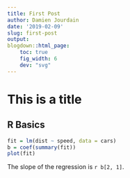 ```yaml
---
title: First Post
author: Damien Jourdain
date: '2019-02-09'
slug: first-post
output:
blogdown::html_page:
    toc: true
    fig_width: 6
    dev: "svg"
---
```


# This is a title
## R Basics

```r
fit = lm(dist ~ speed, data = cars)
b = coef(summary(fit))
plot(fit)
```

The slope of the regression is `r b[2, 1]`.



